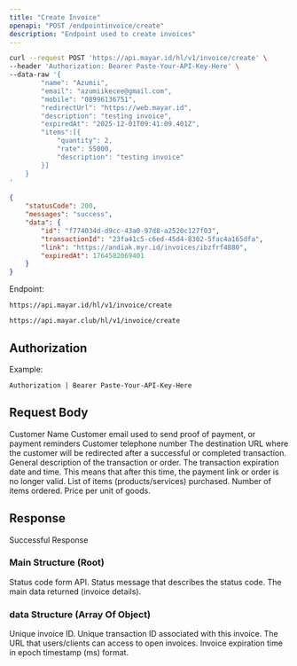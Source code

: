 ```yaml
---
title: "Create Invoice"
openapi: "POST /endpointinvoice/create"
description: "Endpoint used to create invoices"
---
```


<RequestExample>

```bash Request Example
curl --request POST 'https://api.mayar.id/hl/v1/invoice/create' \
--header 'Authorization: Bearer Paste-Your-API-Key-Here' \
--data-raw '{
        "name": "Azumii",
        "email": "azumiikecee@gmail.com",
        "mobile": "08996136751",
        "redirectUrl": "https://web.mayar.id",
        "description": "testing invoice",
        "expiredAt": "2025-12-01T09:41:09.401Z",
        "items":[{
            "quantity": 2,
            "rate": 55000,
            "description": "testing invoice"
        }]
	}
'
```

</RequestExample>

<ResponseExample>

```json Response Example 200
{
    "statusCode": 200,
    "messages": "success",
    "data": {
        "id": "f774034d-d9cc-43a0-97d8-a2520c127f03",
        "transactionId": "23fa41c5-c6ed-45d4-8302-5fac4a165dfa",
        "link": "https://andiak.myr.id/invoices/ibzfrf4880",
        "expiredAt": 1764582069401
    }
}
```

</ResponseExample>

Endpoint:

<CodeGroup>

```Production Production
https://api.mayar.id/hl/v1/invoice/create
```


```Sandbox Sandbox
https://api.mayar.club/hl/v1/invoice/create
```

</CodeGroup>

## Authorization

<ResponseField name="Authorization" type="string" required>
  Example:

  `Authorization | Bearer Paste-Your-API-Key-Here`
</ResponseField>

## Request Body

<ParamField path="name" type="string" required>
  Customer Name
</ParamField>

<ParamField path="email" type="string" required>
  Customer email used to send proof of payment, or payment reminders
</ParamField>

<ParamField path="mobile" type="string" required>
  Customer telephone number
</ParamField>

<ParamField path="redirectURL" type="string" required>
  The destination URL where the customer will be redirected after a successful or completed transaction.
</ParamField>

<ParamField path="description" type="string" required>
  General description of the transaction or order.
</ParamField>

<ParamField path="expiredAt" type="string (format ISO 8601 date-time)" required>
  The transaction expiration date and time. This means that after this time, the payment link or order is no longer valid.
</ParamField>

<ParamField path="items" type="array">
  List of items (products/services) purchased.
</ParamField>

<ParamField path="quantity" type="integer">
  Number of items ordered.
</ParamField>

<ParamField path="rate" type="integer">
  Price per unit of goods.
</ParamField>

## Response

Successful Response

### Main Structure (Root)

<ResponseField name="statusCode" type="integer" required>
  Status code form API.
</ResponseField>

<ResponseField name="messages" type="string" required>
  Status message that describes the status code.
</ResponseField>

<ResponseField name="data" type="array of object">
  The main data returned (invoice details).
</ResponseField>

### data Structure (Array Of Object)

<ResponseField name="id" type="string<uuid>" required>
  Unique invoice ID.
</ResponseField>

<ResponseField name="transactionId" type="string<uuid>" required>
  Unique transaction ID associated with this invoice.
</ResponseField>

<ResponseField name="link" type="string" required>
  The URL that users/clients can access to open invoices.
</ResponseField>

<ResponseField name="expiredAt" type="number" required>
  Invoice expiration time in epoch timestamp (ms) format.
</ResponseField>